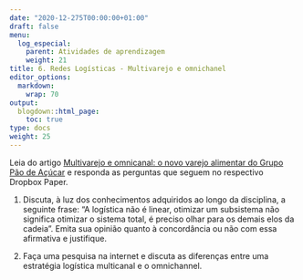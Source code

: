 ```yaml
---
date: "2020-12-275T00:00:00+01:00"
draft: false
menu:
  log_especial:
    parent: Atividades de aprendizagem
    weight: 21
title: 6. Redes Logísticas - Multivarejo e omnichanel
editor_options: 
  markdown: 
    wrap: 70
output: 
  blogdown::html_page:
    toc: true
type: docs
weight: 25
---
```



Leia do artigo [Multivarejo e omnicanal: o novo varejo alimentar do Grupo Pão de Açúcar](https://github.com/retaoliveira/relements/raw/main/texto/omini_pao.pdf) e responda as perguntas que seguem no respectivo Dropbox Paper.

1. Discuta, à luz dos conhecimentos adquiridos ao longo da disciplina, a seguinte frase: "A logística não é linear, otimizar um subsistema não significa otimizar o sistema total, é preciso olhar para os demais elos da cadeia”. Emita sua opinião quanto à concordância ou não com essa afirmativa e justifique. 

2. Faça uma pesquisa na internet e discuta as diferenças entre uma estratégia logística multicanal e o omnichannel. 



